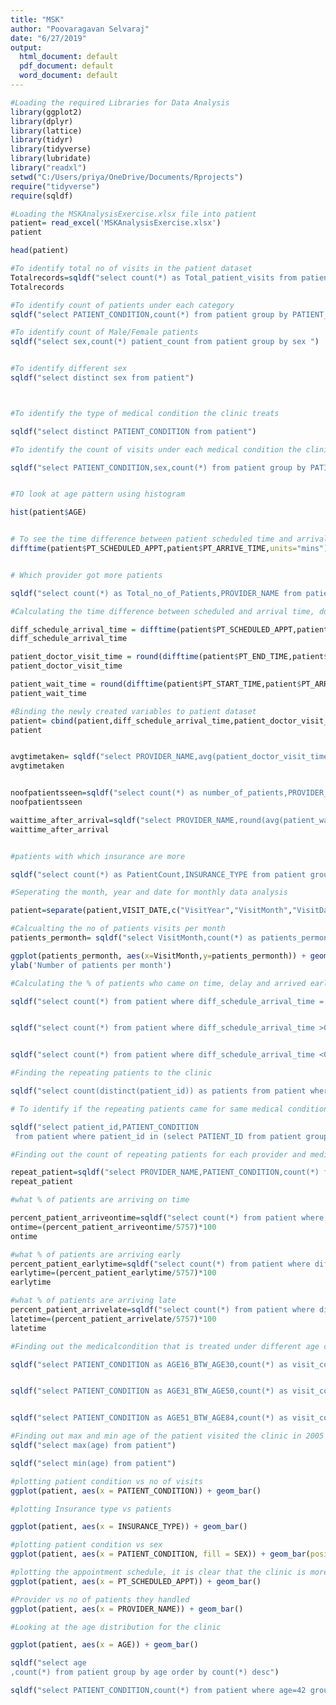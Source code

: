 ---
title: "MSK"
author: "Poovaragavan Selvaraj"
date: "6/27/2019"
output:
  html_document: default
  pdf_document: default
  word_document: default
---
```{r}
#Loading the required Libraries for Data Analysis
library(ggplot2)
library(dplyr)
library(lattice)
library(tidyr)
library(tidyverse)
library(lubridate)
library("readxl")
setwd("C:/Users/priya/OneDrive/Documents/Rprojects")
require("tidyverse")
require(sqldf)

#Loading the MSKAnalysisExercise.xlsx file into patient 
patient= read_excel('MSKAnalysisExercise.xlsx')
patient

head(patient)

#To identify total no of visits in the patient dataset
Totalrecords=sqldf("select count(*) as Total_patient_visits from patient")
Totalrecords

#To identify count of patients under each category
sqldf("select PATIENT_CONDITION,count(*) from patient group by PATIENT_CONDITION")

#To identify count of Male/Female patients
sqldf("select sex,count(*) patient_count from patient group by sex ")


#To identify different sex
sqldf("select distinct sex from patient")



#To identify the type of medical condition the clinic treats

sqldf("select distinct PATIENT_CONDITION from patient")

#To identify the count of visits under each medical condition the clinic treats for each sex

sqldf("select PATIENT_CONDITION,sex,count(*) from patient group by PATIENT_CONDITION,sex order by sex ")


#TO look at age pattern using histogram

hist(patient$AGE)


# To see the time difference between patient scheduled time and arrival time
difftime(patient$PT_SCHEDULED_APPT,patient$PT_ARRIVE_TIME,units="mins")


# Which provider got more patients

sqldf("select count(*) as Total_no_of_Patients,PROVIDER_NAME from patient group by PROVIDER_NAME order by Total_no_of_Patients desc")

#Calculating the time difference between scheduled and arrival time, doctor visit start and end time, patient arrival #and start time

diff_schedule_arrival_time = difftime(patient$PT_SCHEDULED_APPT,patient$PT_ARRIVE_TIME,units="mins")
diff_schedule_arrival_time

patient_doctor_visit_time = round(difftime(patient$PT_END_TIME,patient$PT_START_TIME,units="mins"))
patient_doctor_visit_time

patient_wait_time = round(difftime(patient$PT_START_TIME,patient$PT_ARRIVE_TIME,units="mins"))
patient_wait_time

#Binding the newly created variables to patient dataset 
patient= cbind(patient,diff_schedule_arrival_time,patient_doctor_visit_time,patient_wait_time)
patient


avgtimetaken= sqldf("select PROVIDER_NAME,avg(patient_doctor_visit_time) as avgtime_taken_per_patient from patient group by PROVIDER_NAME order by avgtime_taken_per_patient desc ")
avgtimetaken


noofpatientsseen=sqldf("select count(*) as number_of_patients,PROVIDER_NAME,avg(patient_doctor_visit_time) from patient group by PROVIDER_NAME order by number_of_patients ")
noofpatientsseen

waittime_after_arrival=sqldf("select PROVIDER_NAME,round(avg(patient_wait_time)) as Wait_Time from patient group by PROVIDER_NAME ")
waittime_after_arrival


#patients with which insurance are more

sqldf("select count(*) as PatientCount,INSURANCE_TYPE from patient group by INSURANCE_TYPE order by PatientCount")

#Seperating the month, year and date for monthly data analysis

patient=separate(patient,VISIT_DATE,c("VisitYear","VisitMonth","VisitDate"),sep = "-",remove =FALSE)

#Calcualting the no of patients visits per month 
patients_permonth= sqldf("select VisitMonth,count(*) as patients_permonth from patient group by VisitMonth order by VisitMonth asc ")

ggplot(patients_permonth, aes(x=VisitMonth,y=patients_permonth)) + geom_point() +
ylab('Number of patients per month')

#Calculating the % of patients who came on time, delay and arrived early as below

sqldf("select count(*) from patient where diff_schedule_arrival_time ='0' ")


sqldf("select count(*) from patient where diff_schedule_arrival_time >0 ")


sqldf("select count(*) from patient where diff_schedule_arrival_time <0 ")

#Finding the repeating patients to the clinic

sqldf("select count(distinct(patient_id)) as patients from patient where patient_id in (select PATIENT_ID from patient group by PATIENT_ID having count(*)>1)")

# To identify if the repeating patients came for same medical condition or different medical condition

sqldf("select patient_id,PATIENT_CONDITION
 from patient where patient_id in (select PATIENT_ID from patient group by PATIENT_ID having count(*)>1) order by patient_id")

#Finding out the count of repeating patients for each provider and medical condition

repeat_patient=sqldf("select PROVIDER_NAME,PATIENT_CONDITION,count(*) from patient where patient_id in(select patient_id from patient)group by provider_name,PATIENT_CONDITION")
repeat_patient

#what % of patients are arriving on time

percent_patient_arriveontime=sqldf("select count(*) from patient where diff_schedule_arrival_time=0 ")
ontime=(percent_patient_arriveontime/5757)*100
ontime

#what % of patients are arriving early
percent_patient_earlytime=sqldf("select count(*) from patient where diff_schedule_arrival_time <0 ")
earlytime=(percent_patient_earlytime/5757)*100
earlytime

#what % of patients are arriving late
percent_patient_arrivelate=sqldf("select count(*) from patient where diff_schedule_arrival_time>1 ")
latetime=(percent_patient_arrivelate/5757)*100
latetime

#Finding out the medicalcondition that is treated under different age category

sqldf("select PATIENT_CONDITION as AGE16_BTW_AGE30,count(*) as visit_count  from patient where age between 16 AND 30 group by PATIENT_CONDITION ") 


sqldf("select PATIENT_CONDITION as AGE31_BTW_AGE50,count(*) as visit_count from patient where age between 31 AND 50 group by PATIENT_CONDITION ") 


sqldf("select PATIENT_CONDITION as AGE51_BTW_AGE84,count(*) as visit_count from patient where age between 51 AND 84 group by PATIENT_CONDITION ") 

#Finding out max and min age of the patient visited the clinic in 2005
sqldf("select max(age) from patient")

sqldf("select min(age) from patient")

#plotting patient condition vs no of visits
ggplot(patient, aes(x = PATIENT_CONDITION)) + geom_bar()

#plotting Insurance type vs patients

ggplot(patient, aes(x = INSURANCE_TYPE)) + geom_bar()

#plotting patient condition vs sex
ggplot(patient, aes(x = PATIENT_CONDITION, fill = SEX)) + geom_bar(position = "dodge")

#plotting the appointment schedule, it is clear that the clinic is more busy in the morning
ggplot(patient, aes(x = PT_SCHEDULED_APPT)) + geom_bar()

#Provider vs no of patients they handled
ggplot(patient, aes(x = PROVIDER_NAME)) + geom_bar()

#Looking at the age distribution for the clinic

ggplot(patient, aes(x = AGE)) + geom_bar()

sqldf("select age
,count(*) from patient group by age order by count(*) desc")

sqldf("select PATIENT_CONDITION,count(*) from patient where age=42 group by PATIENT_CONDITION ")

```



